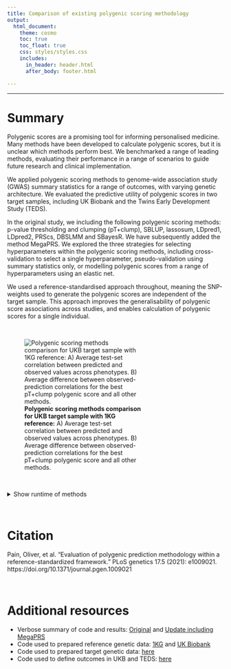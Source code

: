 ```yaml
---
title: Comparison of existing polygenic scoring methodology
output: 
  html_document:
    theme: cosmo
    toc: true
    toc_float: true
    css: styles/styles.css
    includes:
      in_header: header.html
      after_body: footer.html

---
```


***

# Summary

Polygenic scores are a promising tool for informing personalised medicine. Many methods have been developed to calculate polygenic scores, but it is unclear which methods perform best. We benchmarked a range of leading methods, evaluating their performance in a range of scenarios to guide future research and clinical implementation. 

We applied polygenic scoring methods to genome-wide association study (GWAS) summary statistics for a range of outcomes, with varying genetic architecture. We evaluated the predictive utility of polygenic scores in two target samples, including UK Biobank and the Twins Early Development Study (TEDS). 

In the original study, we including the following polygenic scoring methods: p-value thresholding and clumping (pT+clump), SBLUP, lassosum, LDpred1, LDpred2, PRScs, DBSLMM and SBayesR. We have subsequently added the method MegaPRS. We explored the three strategies for selecting hyperparameters within the polygenic scoring methods, including cross-validation to select a single hyperparameter, pseudo-validation using summary statistics only, or modelling polygenic scores from a range of hyperparameters using an elastic net.

We used a reference-standardised approach throughout, meaning the SNP-weights used to generate the polygenic scores are independent of the target sample. This approach improves the generalisability of polygenic score associations across studies, and enables calculation of polygenic scores for a single individual.

<br/>

<div class="centered-container">
<div class="rounded-image-container" style="width: 70%;">
![**Polygenic scoring methods comparison for UKB target sample with 1KG reference:** A) Average test-set correlation between predicted and observed values across phenotypes. B) Average difference between observed-prediction correlations for the best pT+clump polygenic score and all other methods.](Images/research_summary/comp_figure_1.PNG)
</div>
</div>

<br/>

<details><summary>Show runtime of methods</summary>

<div class="centered-container">
<div class="rounded-image-container" style="width: 70%;">
![**Time taken to run each polygenic scoring method on chromosome 22.** A = All methods. B = Excludes PRScs and LDpred2 (without compact SFMB format) to highlight finer differences. LDpred2_compact = LDpred2 with compact SFMB format](Images/Benchmark/Result_withLDAK.png)
</div>
</div>

<div class="note-box">

**Note:** These benchmarking results are from our publication in 2021. LDpred2 is now substantially faster. For a more up-to-date benchmark, see <a href="pipeline_benchmark.html#Results" class="inline_button">here</a>.

</div>


</details>

<br/>

# Citation

Pain, Oliver, et al. "Evaluation of polygenic prediction methodology within a reference-standardized framework." PLoS genetics 17.5 (2021): e1009021. https://doi.org/10.1371/journal.pgen.1009021

<br/>

# Additional resources

- Verbose summary of code and results: [Original](Determine_optimal_polygenic_scoring_approach.html) and [Update including MegaPRS](Determine_optimal_polygenic_scoring_approach_update_21102021.html)
- Code used to prepared reference genetic data: [1KG](Pipeline_prep.html) and [UK Biobank](Pipeline_prep_withUKBB_ref.html)
- Code used to prepared target genetic data: [here](Genotype-based_scoring_in_target_samples.html)
- Code used to define outcomes in UKB and TEDS: [here](https://opain.github.io/GenoPred/Target_sample_phenotype_prep.html)

<br/>

<br/>
